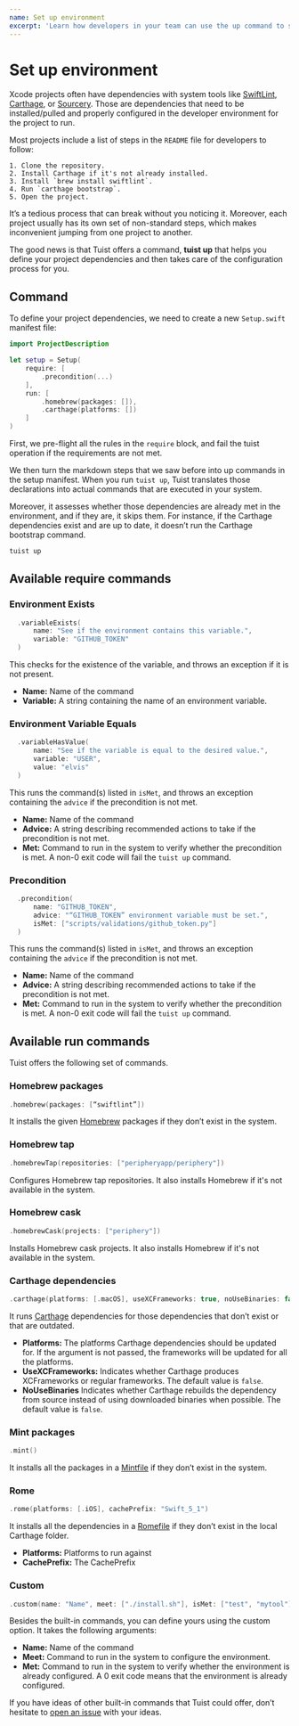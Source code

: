 ```yaml
---
name: Set up environment
excerpt: 'Learn how developers in your team can use the up command to set up their environments with the tools that are necessary for the projects to run'
---
```


# Set up environment

Xcode projects often have dependencies with system tools like [SwiftLint](https://github.com/realm/SwiftLint), [Carthage](https://github.com/Carthage/Carthage), or [Sourcery](https://github.com/krzysztofzablocki/Sourcery). Those are dependencies that need to be installed/pulled and properly configured in the developer environment for the project to run.

Most projects include a list of steps in the `README` file for developers to follow:

```markup
1. Clone the repository.
2. Install Carthage if it's not already installed.
3. Install `brew install swiftlint`.
4. Run `carthage bootstrap`.
5. Open the project.
```

It’s a tedious process that can break without you noticing it. Moreover, each project usually has its own set of non-standard steps, which makes inconvenient jumping from one project to another.

The good news is that Tuist offers a command, **tuist up** that helps you define your project dependencies and then takes care of the configuration process for you.

## Command

To define your project dependencies, we need to create a new `Setup.swift` manifest file:

```swift
import ProjectDescription

let setup = Setup(
    require: [
        .precondition(...)
    ],
    run: [
        .homebrew(packages: []),
        .carthage(platforms: [])
    ]
)
```

First, we pre-flight all the rules in the `require` block, and fail the tuist operation if the requirements are not met.

We then turn the markdown steps that we saw before into up commands in the setup manifest. When you run `tuist up`, Tuist translates those declarations into actual commands that are executed in your system.

Moreover, it assesses whether those dependencies are already met in the environment, and if they are, it skips them. For instance, if the Carthage dependencies exist and are up to date, it doesn’t run the Carthage bootstrap command.

```bash
tuist up
```

## Available require commands

### Environment Exists

```swift
  .variableExists(
      name: "See if the environment contains this variable.",
      variable: "GITHUB_TOKEN"
  )
```

This checks for the existence of the variable, and throws an exception if it is not present.

- **Name:** Name of the command
- **Variable:** A string containing the name of an environment variable.

### Environment Variable Equals

```swift
  .variableHasValue(
      name: "See if the variable is equal to the desired value.",
      variable: "USER",
      value: "elvis"
  )
```

This runs the command(s) listed in `isMet`, and throws an exception containing the `advice` if the precondition is not met.

- **Name:** Name of the command
- **Advice:** A string describing recommended actions to take if the precondition is not met.
- **Met:** Command to run in the system to verify whether the precondition is met. A non-0 exit code will fail the `tuist up` command.

### Precondition

```swift
  .precondition(
      name: "GITHUB_TOKEN",
      advice: "“GITHUB_TOKEN” environment variable must be set.",
      isMet: ["scripts/validations/github_token.py"]
  )
```

This runs the command(s) listed in `isMet`, and throws an exception containing the `advice` if the precondition is not met.

- **Name:** Name of the command
- **Advice:** A string describing recommended actions to take if the precondition is not met.
- **Met:** Command to run in the system to verify whether the precondition is met. A non-0 exit code will fail the `tuist up` command.

## Available run commands

Tuist offers the following set of commands.

### Homebrew packages

```swift
.homebrew(packages: [“swiftlint”])
```

It installs the given [Homebrew](https://brew.sh) packages if they don’t exist in the system.

### Homebrew tap

```swift
.homebrewTap(repositories: ["peripheryapp/periphery"])
```

Configures Homebrew tap repositories. It also installs Homebrew if it's not available in the system.

### Homebrew cask

```swift
.homebrewCask(projects: ["periphery"])
```

Installs Homebrew cask projects. It also installs Homebrew if it's not available in the system.

### Carthage dependencies

```swift
.carthage(platforms: [.macOS], useXCFrameworks: true, noUseBinaries: false)
```

It runs [Carthage](https://github.com/carthage) dependencies for those dependencies that don’t exist or that are outdated.

- **Platforms:** The platforms Carthage dependencies should be updated for. If the argument is not passed, the frameworks will be updated for all the platforms.
- **UseXCFrameworks:** Indicates whether Carthage produces XCFrameworks or regular frameworks. The default value is `false`.
- **NoUseBinaries** Indicates whether Carthage rebuilds the dependency from source instead of using downloaded binaries when possible. The default value is `false`.

### Mint packages

```swift
.mint()
```

It installs all the packages in a [Mintfile](https://github.com/yonaskolb/Mint) if they don’t exist in the system.

### Rome

```swift
.rome(platforms: [.iOS], cachePrefix: "Swift_5_1")
```

It installs all the dependencies in a [Romefile](https://github.com/tmspzz/Rome) if they don’t exist in the local Carthage folder.

- **Platforms:** Platforms to run against
- **CachePrefix:** The CachePrefix

### Custom

```swift
.custom(name: "Name", meet: ["./install.sh"], isMet: ["test", "mytool"])
```

Besides the built-in commands, you can define yours using the custom option. It takes the following arguments:

- **Name:** Name of the command
- **Meet:** Command to run in the system to configure the environment.
- **Met:** Command to run in the system to verify whether the environment is already configured. A 0 exit code means that the environment is already configured.

If you have ideas of other built-in commands that Tuist could offer, don’t hesitate to [open an issue](https://github.com/tuist/tuist/issues/new) with your ideas.
